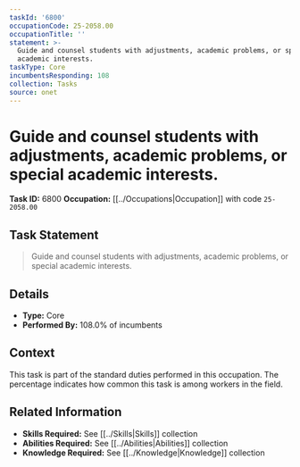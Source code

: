 ```yaml
---
taskId: '6800'
occupationCode: 25-2058.00
occupationTitle: ''
statement: >-
  Guide and counsel students with adjustments, academic problems, or special
  academic interests.
taskType: Core
incumbentsResponding: 108
collection: Tasks
source: onet
---
```

# Guide and counsel students with adjustments, academic problems, or special academic interests.

**Task ID:** 6800
**Occupation:** [[../Occupations|Occupation]] with code `25-2058.00`

## Task Statement

> Guide and counsel students with adjustments, academic problems, or special academic interests.

## Details

- **Type:** Core
- **Performed By:** 108.0% of incumbents

## Context

This task is part of the standard duties performed in this occupation. The percentage indicates how common this task is among workers in the field.

## Related Information

- **Skills Required:** See [[../Skills|Skills]] collection
- **Abilities Required:** See [[../Abilities|Abilities]] collection
- **Knowledge Required:** See [[../Knowledge|Knowledge]] collection
